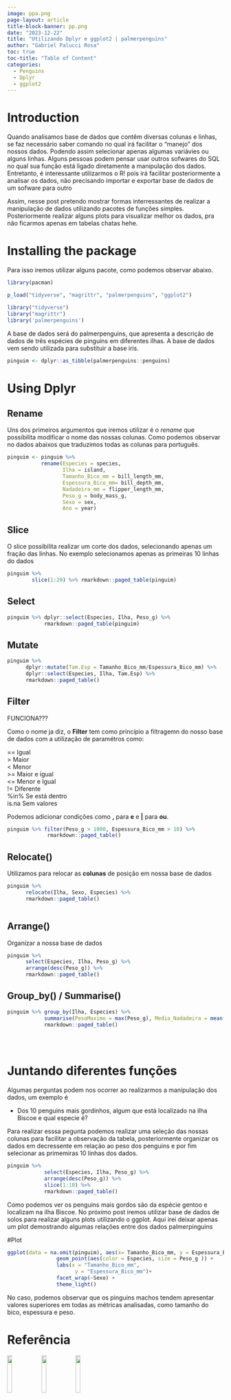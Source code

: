 ```yaml
---
image: ppa.png
page-layout: article
title-block-banner: pp.png
date: "2023-12-22"
title: "Utilizando Dplyr e ggplot2 | palmerpenguins"
author: "Gabriel Palucci Rosa"
toc: true
toc-title: "Table of Content"
categories:
  - Penguins
  - Dplyr
  - ggplot2
---
```


# Introduction

Quando analisamos base de dados que contêm diversas colunas e linhas, se faz necessário saber comando no qual irá facilitar o "manejo" dos nossos dados. Podendo assim selecionar apenas algumas variávies ou alguns linhas. Alguns pessoas podem pensar usar outros sofwares do SQL no qual sua função está ligado diretamente a manipulação dos dados. Entretanto, é interessante utilizarmos o R! pois irá facilitar posteriormente a analisar os dados, não precisando importar e exportar base de dados de um sofware para outro

Assim, nesse post pretendo mostrar formas interressantes de realizar a manipulação de dados utilizando pacotes de funções simples. Posteriormente realizar alguns plots para visualizar melhor os dados, pra não ficarmos apenas em tabelas chatas hehe.

# Installing the package

Para isso iremos utilizar alguns pacote, como podemos observar abaixo.

```r

library(pacman)

p_load("tidyverse", "magrittr", "palmerpenguins", "ggplot2")

library("tidyverse")
library("magrittr")
library('palmerpenguins')

```

A base de dados será do palmerpenguins, que apresenta a descrição de dados de três espécies de pinguins em diferentes ilhas. A base de dados vem sendo utilizada para substituir a base iris.

```r
pinguim <- dplyr::as_tibble(palmerpenguins::penguins)
```

# Using Dplyr

## Rename

Uns dos primeiros argumentos que iremos utilizar é o *rename* que possibilita modificar o nome das nossas colunas. Como podemos observar no dados abaixos que traduzimos todas as colunas para português.

```r

pinguim <- pinguim %>% 
           rename(Especies = species, 
                  Ilha = island,
                  Tamanho_Bico_mm = bill_length_mm,
                  Espessura_Bico_mm= bill_depth_mm,
                  Nadadeira_mm = flipper_length_mm,
                  Peso_g = body_mass_g,
                  Sexo = sex,
                  Ano = year)
```

## Slice

O slice possibilita realizar um corte dos dados, selecionando apenas um fração das linhas. No exemplo selecionamos apenas as primeiras 10 linhas do dados

```r

pinguim %>% 
        slice(1:20) %>% rmarkdown::paged_table(pinguim)
```

## Select

```r

pinguim %>% dplyr::select(Especies, Ilha, Peso_g) %>%
            rmarkdown::paged_table(pinguim)

```

## Mutate

```r


pinguim %>% 
      dplyr::mutate(Tam.Esp = Tamanho_Bico_mm/Espessura_Bico_mm) %>%
      dplyr::select(Especies, Ilha, Tam.Esp) %>%
      rmarkdown::paged_table()

```

## Filter

FUNCIONA???

Como o nome ja diz, o **Filter** tem como princípio a filtragemn do nosso base de dados com a utilização de paramétros como:

== Igual\
\> Maior\
\< Menor\
\>= Maior e igual\
\<= Menor e Igual\
!= Diferente\
%in% Se está dentro\
is.na Sem valores

Podemos adicionar condições como **,** para **e** e **\|** para **ou**.

```r


pinguim %>% filter(Peso_g > 1000, Espessura_Bico_mm > 10) %>% 
             rmarkdown::paged_table()                 

```

## Relocate()

Utilizamos para relocar as **colunas** de posição em nossa base de dados

```r
  

pinguim %>% 
      relocate(Ilha, Sexo, Especies) %>%
      rmarkdown::paged_table()                 



```

## Arrange()

Organizar a nossa base de dados

```r

pinguim %>% 
      select(Especies, Ilha, Peso_g) %>% 
      arrange(desc(Peso_g)) %>%
      rmarkdown::paged_table()                 
```

## Group_by() / Summarise()

```r

pinguim %>% group_by(Ilha, Especies) %>%
            summarise(PesoMaximo = max(Peso_g), Media_Nadadeira = mean(Nadadeira_mm)) %>%
            rmarkdown::paged_table()                 

            
  

```

# Juntando diferentes funções

Algumas perguntas podem nos ocorrer ao realizarmos a manipulação dos dados, um exemplo é

-   Dos 10 penguins mais gordinhos, algum que está localizado na ilha Biscoe e qual especie é?

Para realizar esssa pegunta podemos realizar uma seleção das nossas colunas para facilitar a observação da tabela, posteriormente organizar os dados em decressente em relação ao peso dos penguins e por fim selecionar as primemiras 10 linhas dos dados.

```r

pinguim %>% 
            select(Especies, Ilha, Peso_g) %>% 
            arrange(desc(Peso_g)) %>% 
            slice(1:10) %>% 
            rmarkdown::paged_table()

```
 

Como podemos ver os penguins mais gordos são da espécie gentoo e localizam na ilha Biscoe. No próximo post iremos utilizar base de dados de solos para realizar alguns plots utilizando o ggplot. Aqui irei deixar apenas um plot demostrando algumas relações entre dos dados palmerpinguins

#Plot

```r

ggplot(data = na.omit(pinguim), aes(x= Tamanho_Bico_mm, y = Espessura_Bico_mm)) +
                geom_point(aes(color = Especies, size = Peso_g )) +
                labs(x = "Tamanho_Bico_mm", 
                      y = "Espessura_Bico_mm")+
                facet_wrap(~Sexo) +
                theme_light()
```

  No caso, podemos observar que os pinguins machos tendem apresentar valores superiores em todas as métricas analisadas, como tamanho do bico, espessura e peso. 

# Referência

[ ](https://github.com/allisonhorst/palmerpenguins)

![](https://www.tidyverse.org/images/hex-tidyverse.png){width="15%"} ![](https://magrittr.tidyverse.org/logo.png){width="15%"} ![](https://allisonhorst.github.io/palmerpenguins/reference/figures/logo.png){width="15%"}
